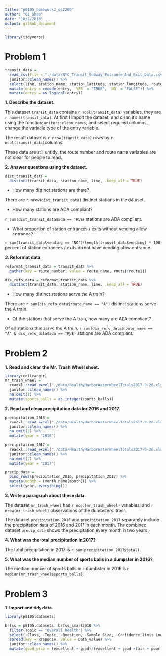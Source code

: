 ```yaml
---
title: "p8105_homework2_qs2200"
author: "Qi Shao"
date: "10/2/2018"
output: github_document
---
```


```r
library(tidyverse)
```

# Problem 1
```r
transit_data = 
  read_csv(file = "./data/NYC_Transit_Subway_Entrance_And_Exit_Data.csv") %>%
  janitor::clean_names() %>%
  select(line, station_name, station_latitude, station_longitude, route1:route11, entry, vending, entrance_type, ada) %>%
  mutate(entry = recode(entry, `YES` = "TRUE", `NO` = "FALSE")) %>%
  mutate(entry = as.logical(entry))
```

**1. Describe the dataset.**

This dataset `transit_data` contains `r ncol(transit_data)` variables, they are `r names(transit_data)`.
At first I import the dataset, and clean it's name using the function`janitor::clean_names`, and select required columns, change the variable type of the entry variable.

The result dataset is `r nrow(transit_data)` rows by `r ncol(transit_data)`columns.

These data are still untidy, the route number and route name variables are not clear for people to read.

**2. Answer questions using the dataset.**

```r
dist_transit_data = 
  distinct(transit_data, station_name, line, .keep_all = TRUE)

```
* How many distinct stations are there?

There are `r nrow(dist_transit_data)` distinct stations in the dataset.

* How many stations are ADA compliant?

`r sum(dist_transit_data$ada == TRUE)` stations are ADA compliant.

* What proportion of station entrances / exits without vending allow entrance?

`r sum(transit_data$vending == "NO")/length(transit_data$vending) * 100` percent of station entrances / exits do not have vending allow entrance.

**3. Reformat data.**
```r
reformat_transit_data = transit_data %>%
  gather(key = route_number, value = route_name, route1:route11)

dis_refo_data = reformat_transit_data %>%
  distinct(transit_data, station_name, line, .keep_all = TRUE)
```

* How many distinct stations serve the A train? 

There are `r sum(dis_refo_data$route_name == "A")` distinct stations serve the A train.

* Of the stations that serve the A train, how many are ADA compliant?

Of all stations that serve the A train, `r sum(dis_refo_data$route_name == "A" & dis_refo_data$ada == TRUE)` stations are ADA compliant.

# Problem 2

**1. Read and clean the Mr. Trash Wheel sheet.**
```r
library(cellranger)
mr_trash_wheel = 
  readxl::read_excel("./data/HealthyHarborWaterWheelTotals2017-9-26.xlsx", sheet = 1, range = cell_cols("A:N")) %>%
  janitor::clean_names() %>%
  na.omit(1) %>%
  mutate(sports_balls = as.integer(sports_balls))
```         

**2. Read and clean precipitation data for 2016 and 2017.**
```r
precipitation_2016 = 
  readxl::read_excel("./data/HealthyHarborWaterWheelTotals2017-9-26.xlsx", sheet = 4,  range = "A2:B14") %>%
  janitor::clean_names() %>%
  na.omit(2) %>%
  mutate(year = "2016")

precipitation_2017 = 
  readxl::read_excel("./data/HealthyHarborWaterWheelTotals2017-9-26.xlsx", sheet = 3, range = "A2:B14") %>%
  janitor::clean_names() %>%
  na.omit(2) %>%
  mutate(year = "2017")

precip_data = 
  bind_rows(precipitation_2016, precipitation_2017) %>%
  mutate(month = (month.name[month])) %>%
  select(year, everything())

```

**3. Write a paragraph about these data.**

The dataset `mr_trash_wheel` has `r ncol(mr_trash_wheel)` variables, and `r nrow(mr_trash_wheel)` observations of the dumbsters' trash.

The dataset `precipitation_2016` and `precipitation_2017` separately include the precipitation data of 2016 and 2017 in each month. The combined dataset `precip_data` shows the precipitation every month in two years.

**4. What was the total precipitation in 2017?**

The total precipitation in 2017 is `r sum(precipitation_2017$total)`.

**5. What was the median number of sports balls in a dumpster in 2016?**

The median number of sports balls in a dumbster in 2016 is `r median(mr_trash_wheel$sports_balls)`.

# Problem 3

**1. Import and tidy data.**

```r
library(p8105.datasets)

brfss = p8105.datasets::brfss_smart2010 %>%
  filter(Topic == "Overall Health") %>%
  select(-Class, -Topic, -Question, -Sample_Size, -Confidence_limit_Low:-GeoLocation) %>%
  spread(key = Response, value = Data_value) %>%
  janitor::clean_names() %>%
  mutate(good_prop = (excellent + good)/(excellent + good +fair + poor))
 
```
